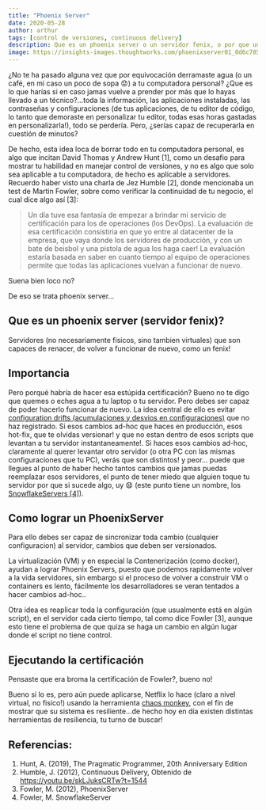 ```yaml
---
title: "Phoenix Server"
date: 2020-05-28
author: arthur
tags: [control de versiones, continuous delivery]
description: Que es un phoenix server o un servidor fenix, o por que un servidor debe ser capaz de volver a nacer traducido de Martin Fowler
image: https://insights-images.thoughtworks.com/phoenixserver01_0d6c7858197a30f0db1a59abbaa39119.png
---
```


¿No te ha pasado alguna vez que por equivocación derramaste agua (o un café, en mi caso un poco de sopa 😟) a tu computadora personal? ¿Que es lo que harías si en caso jamas vuelve a prender por más que lo hayas llevado a un técnico?...toda la información, las aplicaciones instaladas, las contraseñas y configuraciones (de tus aplicaciones, de tu editor de código, lo tanto que demoraste en personalizar tu editor, todas esas horas gastadas en personalizarla!), todo se perdería. Pero, ¿serías capaz de recuperarla en cuestión de minutos?

De hecho, esta idea loca de borrar todo en tu computadora personal, es algo que incitan David Thomas y Andrew Hunt [1], como un desafio para mostrar tu habilidad en manejar control de versiones, y no es algo que solo sea aplicable a tu computadora, de hecho es aplicable a servidores. Recuerdo haber visto una charla de Jez Humble [2], donde mencionaba un test de Martin Fowler, sobre como verificar la continuidad de tu negocio, el cual dice algo así [3]:

> Un día tuve esa fantasía de empezar a brindar mi servicio de certificación para los de operaciones (los DevOps). La evaluación de esa certificación consistiria en que yo entre al datacenter de la empresa, que vaya donde los servidores de producción, y con un bate de beisbol y una pistola de agua los haga caer! La evaluación estaría basada en saber en cuanto tiempo al equipo de operaciones permite que todas las aplicaciones vuelvan a funcionar de nuevo.

Suena bien loco no?

De eso se trata phoenix server...

## Que es un phoenix server (servidor fenix)?

Servidores (no necesariamente fisicos, sino tambien virtuales) que son capaces de renacer, de volver a funcionar de nuevo, como un fenix!

## Importancia

Pero porqué habría de hacer esa estúpida certificación? Bueno no te digo que quemes o eches agua a tu laptop o tu servidor. Pero debes ser capaz de poder hacerlo funcionar de nuevo. La idea central de ello es evitar [configuration drifts (acumulaciones y desvios en configuraciones)](http://kief.com/configuration-drift.html) que no haz registrado. Si esos cambios ad-hoc que haces en producción, esos hot-fix, que te olvidas versionar! y que no estan dentro de esos scripts que levantan a tu servidor instantaneamente!. Si haces esos cambios ad-hoc, claramente al querer levantar otro servidor (o otra PC con las mismas configuraciones que tu PC), verás que son distintos! y peor... puede que llegues al punto de haber hecho tantos cambios que jamas puedas reemplazar esos servidores, el punto de tener miedo que alguien toque tu servidor por que si sucede algo, uy 😧 (este punto tiene un nombre, los [SnowflakeServers [4]](https://martinfowler.com/bliki/SnowflakeServer.html)).

## Como lograr un PhoenixServer

Para ello debes ser capaz de sincronizar toda cambio (cualquier configuracion) al servidor, cambios que deben ser versionados.

La virtualización (VM) y en especial la Contenerización (como docker), ayudan a lograr Phoenix Servers, puesto que podemos rapidamente volver a la vida servidores, sin embargo si el proceso de volver a construir VM o containers es lento, fácilmente los desarrolladores se veran tentados a hacer cambios ad-hoc..

Otra idea es reaplicar toda la configuración (que usualmente está en algún script), en el servidor cada cierto tiempo, tal como dice Fowler [3], aunque esto tiene el problema de que quiza se haga un cambio en algún lugar donde el script no tiene control.

## Ejecutando la certificación

Pensaste que era broma la certificación de Fowler?, bueno no!

Bueno si lo es, pero aún puede aplicarse, Netflix lo hace (claro a nivel virtual, no fisico!) usando la herramienta [chaos monkey](http://techblog.netflix.com/2011/07/netflix-simian-army.html), con el fín de mostrar que su sistema es resiliente...de hecho hoy en día existen distintas herramientas de resiliencia, tu turno de buscar!

## Referencias:

1. Hunt, A. (2019), The Pragmatic Programmer, 20th Anniversary Edition
2. Humble, J. (2012), Continuous Delivery, Obtenido de https://youtu.be/skLJuksCRTw?t=1544
3. Fowler, M. (2012), PhoenixServer
4. Fowler, M. SnowflakeServer
